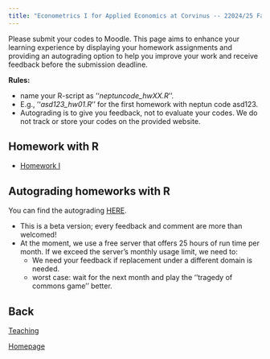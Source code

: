 ```yaml
---
title: "Econometrics I for Applied Economics at Corvinus -- 22024/25 Fall"
---
```


Please submit your codes to Moodle. This page aims to enhance your learning experience by displaying your homework assignments and providing an autograding option to help you improve your work and receive feedback before the submission deadline.


**Rules:**

- name your R-script as ''*neptuncode_hwXX.R*''.
- E.g., ''*asd123_hw01.R*'' for the first homework with neptun code asd123.
- Autograding is to give you feedback, not to evaluate your codes. We do not track or store your codes on the provided website.

## Homework with R

- [Homework I](./homework_I.qmd)

## Autograding homeworks with R

You can find the autograding [HERE](https://cub101metrics.shinyapps.io/autograder_shiny_io/).

- This is a beta version; every feedback and comment are more than welcomed!
- At the moment, we use a free server that offers 25 hours of run time per month. If we exceed the server's monthly usage limit, we need to:
    - We need your feedback if replacement under a different domain is needed.
    - worst case: wait for the next month and play the ''tragedy of commons game'' better.

## Back

[Teaching](./teaching.html)

[Homepage](./index.html)